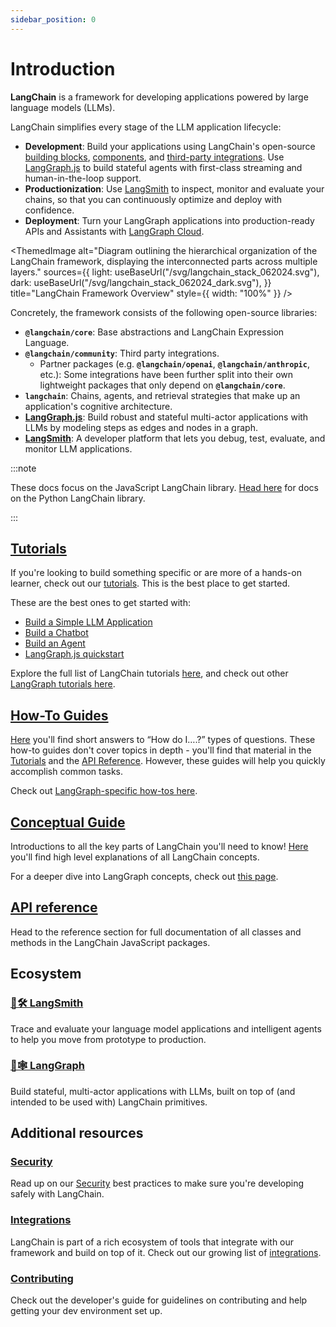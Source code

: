 ```yaml
---
sidebar_position: 0
---
```


# Introduction

**LangChain** is a framework for developing applications powered by large language models (LLMs).

LangChain simplifies every stage of the LLM application lifecycle:

- **Development**: Build your applications using LangChain's open-source [building blocks](/docs/concepts/lcel), [components](/docs/concepts), and [third-party integrations](/docs/integrations/platforms/).
  Use [LangGraph.js](/docs/concepts/architecture#langgraph) to build stateful agents with first-class streaming and human-in-the-loop support.
- **Productionization**: Use [LangSmith](https://docs.smith.langchain.com/) to inspect, monitor and evaluate your chains, so that you can continuously optimize and deploy with confidence.
- **Deployment**: Turn your LangGraph applications into production-ready APIs and Assistants with [LangGraph Cloud](https://langchain-ai.github.io/langgraph/cloud/).


<ThemedImage
  alt="Diagram outlining the hierarchical organization of the LangChain framework, displaying the interconnected parts across multiple layers."
  sources={{
    light: useBaseUrl("/svg/langchain_stack_062024.svg"),
    dark: useBaseUrl("/svg/langchain_stack_062024_dark.svg"),
  }}
  title="LangChain Framework Overview"
  style={{ width: "100%" }}
/>

Concretely, the framework consists of the following open-source libraries:

- **`@langchain/core`**: Base abstractions and LangChain Expression Language.
- **`@langchain/community`**: Third party integrations.
  - Partner packages (e.g. **`@langchain/openai`**, **`@langchain/anthropic`**, etc.): Some integrations have been further split into their own lightweight packages that only depend on **`@langchain/core`**.
- **`langchain`**: Chains, agents, and retrieval strategies that make up an application's cognitive architecture.
- **[LangGraph.js](https://langchain-ai.github.io/langgraphjs/)**: Build robust and stateful multi-actor applications with LLMs by modeling steps as edges and nodes in a graph.
- **[LangSmith](https://docs.smith.langchain.com)**: A developer platform that lets you debug, test, evaluate, and monitor LLM applications.

:::note

These docs focus on the JavaScript LangChain library. [Head here](https://python.langchain.com) for docs on the Python LangChain library.

:::

## [Tutorials](/docs/tutorials)

If you're looking to build something specific or are more of a hands-on learner, check out our [tutorials](/docs/tutorials).
This is the best place to get started.

These are the best ones to get started with:

- [Build a Simple LLM Application](/docs/tutorials/llm_chain)
- [Build a Chatbot](/docs/tutorials/chatbot)
- [Build an Agent](https://langchain-ai.github.io/langgraphjs/tutorials/quickstart/)
- [LangGraph.js quickstart](https://langchain-ai.github.io/langgraphjs/tutorials/quickstart/)

Explore the full list of LangChain tutorials [here](/docs/tutorials), and check out other [LangGraph tutorials here](https://langchain-ai.github.io/langgraphjs/tutorials/).

## [How-To Guides](/docs/how_to/)

[Here](/docs/how_to/) you'll find short answers to “How do I….?” types of questions.
These how-to guides don't cover topics in depth - you'll find that material in the [Tutorials](/docs/tutorials) and the [API Reference](https://api.js.langchain.com).
However, these guides will help you quickly accomplish common tasks.

Check out [LangGraph-specific how-tos here](https://langchain-ai.github.io/langgraphjs/how-tos/).

## [Conceptual Guide](/docs/concepts)

Introductions to all the key parts of LangChain you'll need to know! [Here](/docs/concepts) you'll find high level explanations of all LangChain concepts.

For a deeper dive into LangGraph concepts, check out [this page](https://langchain-ai.github.io/langgraph/concepts/).

## [API reference](https://api.js.langchain.com)

Head to the reference section for full documentation of all classes and methods in the LangChain JavaScript packages.

## Ecosystem

### [🦜🛠️ LangSmith](https://docs.smith.langchain.com)

Trace and evaluate your language model applications and intelligent agents to help you move from prototype to production.

### [🦜🕸️ LangGraph](https://langchain-ai.github.io/langgraphjs/)

Build stateful, multi-actor applications with LLMs, built on top of (and intended to be used with) LangChain primitives.

## Additional resources

### [Security](/docs/security)

Read up on our [Security](/docs/security) best practices to make sure you're developing safely with LangChain.

### [Integrations](/docs/integrations/platforms/)

LangChain is part of a rich ecosystem of tools that integrate with our framework and build on top of it. Check out our growing list of [integrations](/docs/integrations/platforms/).

### [Contributing](/docs/contributing)

Check out the developer's guide for guidelines on contributing and help getting your dev environment set up.
